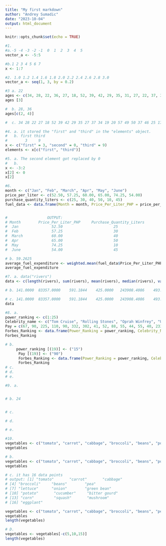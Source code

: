 ```yaml
---
title: "My first markdown"
author: "Andrey Sumadic"
date: "2023-10-04"
output: html_document
---
```


```r
knitr::opts_chunk$set(echo = TRUE)
```

```r
#1. 
#a.-5 -4 -3 -2 -1  0  1  2  3  4  5
vector_a <- -5:5

#b.1 2 3 4 5 6 7
x <- 1:7
```

```r
#2. 1.0 1.2 1.4 1.6 1.8 2.0 2.2 2.4 2.6 2.8 3.0
vector_a <- seq(1, 3, by = 0.2)
```

```r
#3 a. 22
ages <- c(34, 28, 22, 36, 27, 18, 52, 39, 42, 29, 35, 31, 27, 22, 37, 34, 19, 20, 57, 49, 50, 37, 46, 25, 17, 37, 43, 53, 41, 51, 35, 24, 33, 41, 53, 40, 18, 44, 38, 41, 48, 27, 39, 19, 30, 61, 54, 58, 26, 18)
ages [3]

#  b. 28, 36
ages[c(2, 4)]

#  c. 34 28 22 27 18 52 39 42 29 35 27 37 34 19 20 57 49 50 37 46 25 17 37 43 53 41 51 35 24 33 41 53 40 18 44 38 41 48 27 39 19 30 61 54 58 26 18 
```


```r
#4. a. it stored the "first" and "third" in the "elements" object.
#   b. first third 
#        3     9 
x <- c("first" = 3, "second" = 0, "third" = 9)
elements <- x[c("first", "third")]
```

```r
#5. a. The second element got replaced by 0
#   b.
x <- -3:2
x[2] <- 0
x[2]
```

```r
#6. 
month <- c("Jan", "Feb", "March", "Apr", "May", "June")
price_per_liter <- c(52.50, 57.25, 60.00, 65.00, 74.25, 54.00)
purchase_quantity_liters <- c(25, 30, 40, 50, 10, 45)
fuel_data <- data.frame(Month = month, Price_Per_Liter_PHP = price_per_liter, Purchase_Quantity_Liters = purchase_quantity_liters)


#                  OUTPUT:
# Month        Price_Per_Liter_PHP     Purchase_Quantity_Liters
#  Jan               52.50                       25
#  Feb               57.25                       30
#  March             60.00                       40
#  Apr               65.00                       50
#  May               74.25                       10
#  June              54.00                       45

# b. 59.2625
average_fuel_expenditure <- weighted.mean(fuel_data$Price_Per_Liter_PHP, fuel_data$Purchase_Quantity_Liters)
average_fuel_expenditure
```

```r
#7. a. data("rivers")
data <- c(length(rivers), sum(rivers), mean(rivers), median(rivers), var(rivers), sd(rivers), min(rivers), max(rivers))

# b. 141.0000  83357.0000    591.1844    425.0000   243908.4086    493.8708    135.0000   3710.0000

# c. 141.0000  83357.0000    591.1844    425.0000   243908.4086    493.8708    135.0000   3710.0000
data
```

```r
#8. a.
power_ranking <- c(1:25)
Celebrity_name <- c("Tom Cruise", "Rolling Stones", "Oprah Winfrey", "U2", "Tiger Woods", "Steven Spielberg", "Howard Stern", "50 Cent", "Cast of the Sopranos", "Dan Brown", "Bruce Springsteen", "Donald Trump", "Muhammad Ali", "Paul McCartney", "George Lucas", "Elton John", "David Letterman", "Phil Mickelson", "J.K Rowling", "Bradd Pitt", "Peter Jackson", "Dr. Phil McGraw", "Jay Lenon", "Celine Dion", "Kobe Bryant")
Pay = c(67, 90, 225, 110, 90, 332, 302, 41, 52, 88, 55, 44, 55, 40, 233, 34, 40, 47, 90, 25, 39, 45, 32, 40, 31)
Forbes_Ranking <- data.frame(Power_Ranking = power_ranking, Celebrity_Name = Celebrity_name, pay = Pay)
Forbes_Ranking

# b.
     power_ranking [(19)] <- ("15")
      Pay [(19)] <- ("90")
      Forbes_Ranking <- data.frame(Power_Ranking = power_ranking, Celebrity_Name = Celebrity_name, pay = Pay)
      Forbes_Ranking
# c. 
# d.
# e.
```

```r
#9. a.


# b. 24


# c. 

# d. 

# e.
```

```r
#10. 
vegetables <- c("tomato", "carrot", "cabbage", "broccoli", "beans", "potato", "cucumber", "bitter gourd", "corn", "squash")
vegetables

# b.
vegetables <- c("tomato", "carrot", "cabbage", "broccoli", "beans", "potato", "cucumber", "bitter gourd", "corn", "squash", "mushroom", "eggplant")
vegetables

# c. it has 16 data points
# output: [1] "tomato"       "carrot"       "cabbage"     
# [4] "broccoli"     "beans"        "pea"         
# [7] "lettuce"      "onion"        "green bean"  
# [10] "potato"       "cucumber"     "bitter gourd"
# [13] "corn"         "squash"       "mushroom"    
# [16] "eggplant"  

vegetables <- c("tomato", "carrot", "cabbage", "broccoli", "beans", "pea", "lettuce", "onion", "green bean", "potato", "cucumber", "bitter gourd", "corn", "squash", "mushroom", "eggplant")
vegetables
length(vegetables)
```

```r
# D.
vegetables <- vegetables[-c(5,10,15)]
length(vegetables)
```




